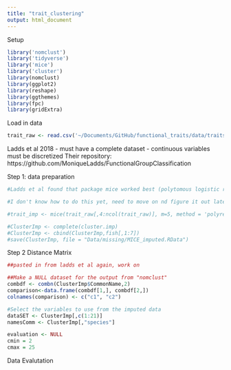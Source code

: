 ```yaml
---
title: "trait_clustering"
output: html_document
---
```


Setup
```r
library('nomclust')
library('tidyverse')
library('mice')
library('cluster')
library(nomclust) 
library(ggplot2)
library(reshape)
library(ggthemes)
library(fpc)
library(gridExtra)
```

Load in data
```r
trait_raw <- read.csv('~/Documents/GitHub/functional_traits/data/traits_reduced_test.csv')
```


Ladds et al 2018
- must have a complete dataset
- continuous variables must be discretized
Their repository: https://github.com/MoniqueLadds/FunctionalGroupClassification

Step 1: data preparation
```r
#Ladds et al found that package mice worked best (polytomous logistic regression)

#I don't know how to do this yet, need to move on nd figure it out later

#trait_imp <- mice(trait_raw[,4:ncol(trait_raw)], m=5, method = 'polyreg', print = F)

#ClusterImp <- complete(cluster.imp)
#ClusterImp <- cbind(ClusterImp,fish[,1:7])
#save(ClusterImp, file = "Data/missing/MICE_imputed.RData")

```

Step 2 Distance Matrix
```r

##pasted in from ladds et al again, work on 

##Make a NULL dataset for the output from "nomclust"
combdf <- combn(ClusterImp$CommonName,2)
comparison<-data.frame(combdf[1,], combdf[2,])
colnames(comparison) <- c("c1", "c2")

#Select the variables to use from the imputed data
dataSET <- ClusterImp[,c(1:21)]
namesComm <- ClusterImp[,"species"]

evaluation <- NULL
cmin = 2
cmax = 25


```

Data Evalutation
```r

```

